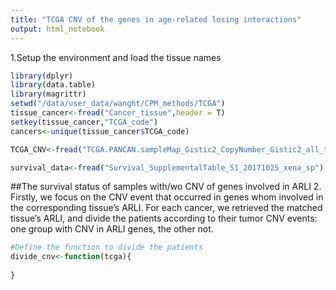 ```yaml
---
title: "TCGA CNV of the genes in age-related losing interactions"
output: html_notebook
---
```


1.Setup the environment and load the tissue names
```r
library(dplyr)
library(data.table)
library(magrittr)
setwd("/data/user_data/wanght/CPM_methods/TCGA")
tissue_cancer<-fread("Cancer_tissue",header = T)
setkey(tissue_cancer,"TCGA_code")
cancers<-unique(tissue_cancer$TCGA_code)

TCGA_CNV<-fread("TCGA.PANCAN.sampleMap_Gistic2_CopyNumber_Gistic2_all_thresholded.by_genes.gz")

survival_data<-fread("Survival_SupplementalTable_S1_20171025_xena_sp")
```

##The survival status of samples with/wo CNV of genes involved in ARLI
2. Firstly, we focus on the CNV event that occurred in genes whom involved in the corresponding tissue's ARLI. For each cancer, we retrieved the matched tissue's ARLI, and divide the patients according to their tumor CNV events: one group with CNV in ARLI genes, the other not.
```r
#Define the function to divide the patients
divide_cnv<-function(tcga){
  
}
```

